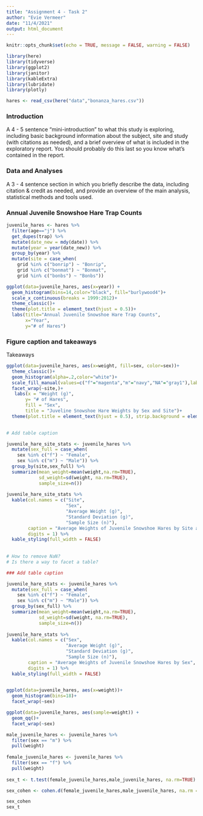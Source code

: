 ```yaml
---
title: "Assignment 4 - Task 2"
author: "Evie Vermeer"
date: "11/4/2021"
output: html_document
---
```


```r
knitr::opts_chunk$set(echo = TRUE, message = FALSE, warning = FALSE)

library(here)
library(tidyverse)
library(ggplot2)
library(janitor)
library(kableExtra)
library(lubridate) 
library(plotly)
```

```r
hares <- read_csv(here("data","bonanza_hares.csv"))
```

### Introduction 

A 4 - 5 sentence "mini-introduction" to what this study is exploring, including basic background information about the subject, site and study (with citations as needed), and a brief overview of what is included in the exploratory report. You should probably do this last so you know what’s contained in the report.

### Data and Analyses 
A 3 - 4 sentence section in which you briefly describe the data, including citation & credit as needed, and provide an overview of the main analysis, statistical methods and tools used.

### Annual Juvenile Snowshoe Hare Trap Counts 

```r
juvenile_hares <- hares %>% 
  filter(age=="j") %>% 
  get_dupes(trap) %>% 
  mutate(date_new = mdy(date)) %>% 
  mutate(year = year(date_new)) %>% 
  group_by(year) %>% 
  mutate(site = case_when(
    grid %in% c("bonrip") ~ "Bonrip",
    grid %in% c("bonmat") ~ "Bonmat",
    grid %in% c("bonbs") ~ "Bonbs"))

ggplot(data=juvenile_hares, aes(x=year)) +
  geom_histogram(bins=14,color="black", fill="burlywood4")+
  scale_x_continuous(breaks = 1999:2012)+
  theme_classic()+
  theme(plot.title = element_text(hjust = 0.5))+
  labs(title="Annual Juvenile Snowshoe Hare Trap Counts",
       x="Year",
       y="# of Hares")
```
### Figure caption and takeaways



Takeaways 




```r

ggplot(data=juvenile_hares, aes(x=weight, fill=sex, color=sex))+
  theme_classic()+
  geom_histogram(alpha=.2,color="white")+
  scale_fill_manual(values=c("f"="magenta","m"="navy","NA"="gray1"),labels=c("Female","Male","NA"))+
  facet_wrap(~site,)+
   labs(x = "Weight (g)",
       y= "# of Hares", 
       fill = "Sex",
       title = "Juveline Snowshoe Hare Weights by Sex and Site")+
  theme(plot.title = element_text(hjust = 0.5), strip.background = element_rect(color="white", fill="gray"))
  
```


```r
# Add table caption

juvenile_hare_site_stats <- juvenile_hares %>% 
  mutate(sex_full = case_when(
    sex %in% c("f") ~ "Female",
    sex %in% c("m") ~ "Male")) %>% 
  group_by(site,sex_full) %>% 
  summarize(mean_weight=mean(weight,na.rm=TRUE),
            sd_weight=sd(weight, na.rm=TRUE),
            sample_size=n()) 
 
juvenile_hare_site_stats %>% 
  kable(col.names = c("Site",
                      "Sex",
                      "Average Weight (g)",
                      "Standard Deviation (g)",
                      "Sample Size (n)"),
        caption = "Average Weights of Juvenile Snowshoe Hares by Site and Sex",
        digits = 1) %>% 
  kable_styling(full_width = FALSE) 
                
                  
# How to remove NaN? 
# Is there a way to facet a table?
```

```r
### Add table caption 

juvenile_hare_stats <- juvenile_hares %>% 
  mutate(sex_full = case_when(
    sex %in% c("f") ~ "Female",
    sex %in% c("m") ~ "Male")) %>% 
  group_by(sex_full) %>% 
  summarize(mean_weight=mean(weight,na.rm=TRUE),
            sd_weight=sd(weight, na.rm=TRUE),
            sample_size=n()) 
 
juvenile_hare_stats %>% 
  kable(col.names = c("Sex",
                      "Average Weight (g)",
                      "Standard Deviation (g)",
                      "Sample Size (n)"),
        caption = "Average Weights of Juvenile Snowshoe Hares by Sex",
        digits = 1) %>% 
  kable_styling(full_width = FALSE)
                      

```

```r

ggplot(data=juvenile_hares, aes(x=weight))+
  geom_histogram(bins=18)+
  facet_wrap(~sex)

ggplot(data=juvenile_hares, aes(sample=weight)) +
  geom_qq()+
  facet_wrap(~sex)

```

```r
male_juvenile_hares <- juvenile_hares %>% 
  filter(sex == "m") %>% 
  pull(weight)
  
female_juvenile_hares <- juvenile_hares %>% 
  filter(sex == "f") %>% 
  pull(weight)  
  
sex_t <- t.test(female_juvenile_hares,male_juvenile_hares, na.rm=TRUE)

sex_cohen <- cohen.d(female_juvenile_hares,male_juvenile_hares, na.rm = TRUE)

sex_cohen
sex_t
```





